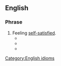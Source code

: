 ==English==

===Phrase===
{{en-phrase}}

# Feeling [[self-satisfied]].
#*  {{quote-book|year=2013  |title=My Lady and the Rogue |author=Jesse S. Ward  |ISBN=1626757267 |passage=Those women lite up they were so excited they were '''all over themselves''' we did it girls we made the King happy and Diane to. }}
#* {{quote-book|year=2003 |title=The Official Wife |author=Mary Karooro Okurut |page=81 |ISBN=9970024019 |passage=Anyway, the network tells me Ishaka is '''all over himself''' over his new baby, kissing and cuddling her and calling her every endearing name I didn't even know existed. }}
#* {{quote-journal|date=January 13, 2017|work=Athens Banner-Herald|title=UGA's first black freshmen — all three — recall what it was like|author=Lee Shearer|passage=Nowadays, UGA recruiters would be '''all over themselves''' to enroll three high-achieving African American students like Kerry Rushin Miller, Harold A. Black and Mary Blackwell Diallo.}}

[[Category:English idioms]]